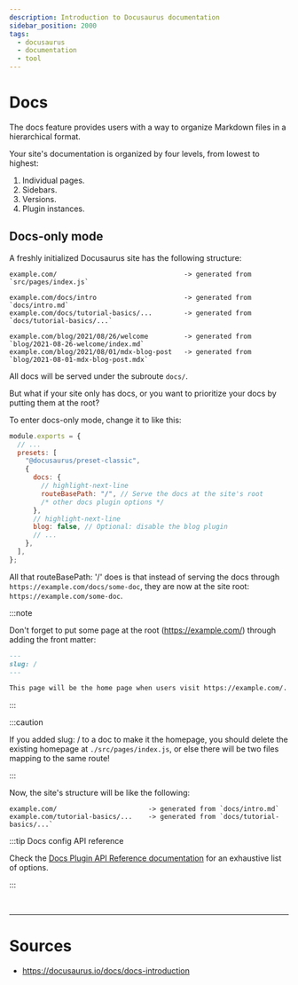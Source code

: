 ```yaml
---
description: Introduction to Docusaurus documentation
sidebar_position: 2000
tags:
  - docusaurus
  - documentation
  - tool
---
```


# Docs

The docs feature provides users with a way to organize Markdown files in a hierarchical format.

Your site's documentation is organized by four levels, from lowest to highest:

1. Individual pages.
1. Sidebars.
1. Versions.
1. Plugin instances.

## Docs-only mode

A freshly initialized Docusaurus site has the following structure:

```title= showLineNumbers
example.com/                                -> generated from `src/pages/index.js`

example.com/docs/intro                      -> generated from `docs/intro.md`
example.com/docs/tutorial-basics/...        -> generated from `docs/tutorial-basics/...`

example.com/blog/2021/08/26/welcome         -> generated from `blog/2021-08-26-welcome/index.md`
example.com/blog/2021/08/01/mdx-blog-post   -> generated from `blog/2021-08-01-mdx-blog-post.mdx`
```

All docs will be served under the subroute `docs/`.

But what if your site only has docs, or you want to prioritize your docs by putting them at the root?

To enter docs-only mode, change it to like this:

```javascript title=docusaurus.config.js showLineNumbers
module.exports = {
  // ...
  presets: [
    "@docusaurus/preset-classic",
    {
      docs: {
        // highlight-next-line
        routeBasePath: "/", // Serve the docs at the site's root
        /* other docs plugin options */
      },
      // highlight-next-line
      blog: false, // Optional: disable the blog plugin
      // ...
    },
  ],
};
```

All that routeBasePath: '/' does is that instead of serving the docs through `https://example.com/docs/some-doc`,
they are now at the site root: `https://example.com/some-doc`.

:::note

Don't forget to put some page at the root (https://example.com/) through adding the front matter:

```markdown title=docs/index.md showLineNumbers
---
slug: /
---

This page will be the home page when users visit https://example.com/.
```

:::

:::caution

If you added slug: / to a doc to make it the homepage, you should delete the existing homepage at `./src/pages/index.js`, or else there will be two files mapping to the same route!

:::

Now, the site's structure will be like the following:

```title= showLineNumbers
example.com/                       -> generated from `docs/intro.md`
example.com/tutorial-basics/...    -> generated from `docs/tutorial-basics/...`
```

:::tip Docs config API reference

Check the [Docs Plugin API Reference documentation](https://docusaurus.io/docs/api/plugins/@docusaurus/plugin-content-docs) for an exhaustive list of options.

:::

<br />

---

# Sources

- https://docusaurus.io/docs/docs-introduction
